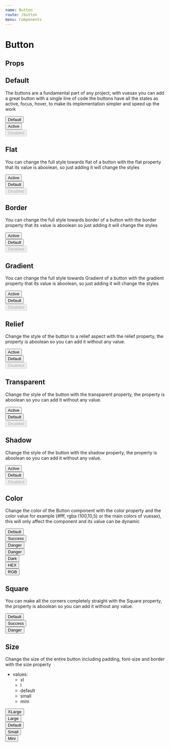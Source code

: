 ```yaml
---
name: Button
route: /button
menu: Components
---
```




# Button

## Props

<Props of={Button} />

## Default

The buttons are a fundamental part of any project, with vuesax you can add a great button with a single line of code the buttons have all the states as active, focus, hover, to make its implementation simpler and speed up the work

<Playground>
  <section class="d-section">
    <div class="d-section__item">
      <Button>Default</Button>
    </div>
    <div class="d-section__item">
      <Button active>Active</Button>
    </div>
    <div class="d-section__item">
      <Button disabled>Disabled</Button>
    </div>
  </section>
</Playground>

## Flat

You can change the full style towards flat of a button with the flat property that its value is aboolean, so just adding it will change the styles

<Playground>
  <section class="d-section">
    <div class="d-section__item">
      <Button styleButton="flat" active>
        Active
      </Button>
    </div>
    <div class="d-section__item">
      <Button styleButton="flat">Default</Button>
    </div>
    <div class="d-section__item">
      <Button styleButton="flat" disabled>
        Disabled
      </Button>
    </div>
  </section>
</Playground>

## Border

You can change the full style towards border of a button with the border property that its value is aboolean so just adding it will change the styles

<Playground>
  <section class="d-section">
    <div class="d-section__item">
      <Button styleButton="border" active>
        Active
      </Button>
    </div>
    <div class="d-section__item">
      <Button styleButton="border">Default</Button>
    </div>
    <div class="d-section__item">
      <Button styleButton="border" disabled>
        Disabled
      </Button>
    </div>
  </section>
</Playground>

## Gradient

You can change the full style towards Gradient of a button with the gradient property that its value is aboolean, so just adding it will change the styles

<Playground>
  <section class="d-section">
    <div class="d-section__item">
      <Button styleButton="gradient" active>
        Active
      </Button>
    </div>
    <div class="d-section__item">
      <Button styleButton="gradient">Default</Button>
    </div>
    <div class="d-section__item">
      <Button styleButton="gradient" disabled>
        Disabled
      </Button>
    </div>
  </section>
</Playground>

## Relief

Change the style of the button to a relief aspect with the relief property, the property is aboolean so you can add it without any value.

<Playground>
  <section class="d-section">
    <div class="d-section__item">
      <Button styleButton="relief" active>
        Active
      </Button>
    </div>
    <div class="d-section__item">
      <Button styleButton="relief">Default</Button>
    </div>
    <div class="d-section__item">
      <Button styleButton="relief" disabled>
        Disabled
      </Button>
    </div>
  </section>
</Playground>

## Transparent

Change the style of the button with the transparent property, the property is aboolean so you can add it without any value.

<Playground>
  <section class="d-section">
    <div class="d-section__item">
      <Button styleButton="transparent" active>
        Active
      </Button>
    </div>
    <div class="d-section__item">
      <Button styleButton="transparent">Default</Button>
    </div>
    <div class="d-section__item">
      <Button styleButton="transparent" disabled>
        Disabled
      </Button>
    </div>
  </section>
</Playground>

## Shadow

Change the style of the button with the shadow property, the property is aboolean so you can add it without any value.

<Playground>
  <section class="d-section">
    <div class="d-section__item">
      <Button styleButton="shadow" color="dark" active>
        Active
      </Button>
    </div>
    <div class="d-section__item">
      <Button styleButton="shadow" color="dark">
        Default
      </Button>
    </div>
    <div class="d-section__item">
      <Button styleButton="shadow" color="dark" disabled>
        Disabled
      </Button>
    </div>
  </section>
</Playground>

## Color

Change the color of the Button component with the color property and the color value for example (#fff, rgba (100,10,5) or the main colors of vuesax), this will only affect the component and its value can be dynamic

<Playground>
  <section class="d-section">
    <div class="d-section__item">
      <Button>Default</Button>
    </div>
    <div class="d-section__item">
      <Button styleButton="flat">Success</Button>
    </div>
    <div class="d-section__item">
      <Button styleButton="border" color="danger">
        Danger
      </Button>
    </div>
    <div class="d-section__item">
      <Button styleButton="gradient" color="warn">
        Danger
      </Button>
    </div>
    <div class="d-section__item">
      <Button styleButton="shadow" color="dark">
        Dark
      </Button>
    </div>
    <div class="d-section__item">
      <Button color="#7d33ff" styleButton="relief">
        HEX
      </Button>
    </div>
    <div class="d-section__item">
      <Button color="rgb(59,222,200)" styleButton="gradient">
        RGB
      </Button>
    </div>
  </section>
</Playground>

## Square

You can make all the corners completely straight with the Square property, the property is aboolean so you can add it without any value.

<Playground>
  <section class="d-section">
    <div class="d-section__item">
      <Button square>Default</Button>
    </div>
    <div class="d-section__item">
      <Button styleButton="flat" square>
        Success
      </Button>
    </div>
    <div class="d-section__item">
      <Button styleButton="border" square color="danger">
        Danger
      </Button>
    </div>
  </section>
</Playground>

## Size

Change the size of the entire button including padding, font-size and border with the size property

- values:
  - xl
  - l
  - default
  - small
  - mini

<Playground>
  <section class="d-section">
    <div class="d-section__item">
      <Button size="xl">XLarge</Button>
    </div>
    <div class="d-section__item">
      <Button size="large">Large</Button>
    </div>
    <div class="d-section__item">
      <Button>Default</Button>
    </div>
    <div class="d-section__item">
      <Button size="small">Small</Button>
    </div>
    <div class="d-section__item">
      <Button size="mini">Mini</Button>
    </div>
  </section>
</Playground>
